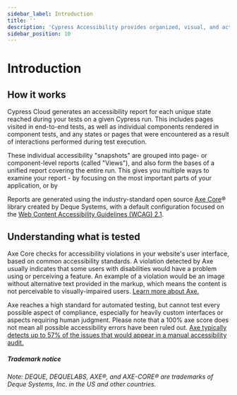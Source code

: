 ```yaml
---
sidebar_label: Introduction
title: ''
description: 'Cypress Accessibility provides organized, visual, and actionable accessibility reports, based completely on the tests you record to Cypress Cloud, and powered by Axe Core by Deque Systems.'
sidebar_position: 10
---
```


# Introduction

<DocsImage
  src="/img/accessibility/get-started/cypress-accessibility-overview.png"
  alt="A graphic showing the Cypress Accessibility dashboard including list of rules, views, and the user interface showing how devtools can be used"
/>

## How it works

Cypress Cloud generates an accessibility report for each unique state reached during your tests on a given Cypress run. This includes pages visited in end-to-end tests, as well as individual components rendered in component tests, and any states or pages that were encountered as a result of interactions performed during test execution.

These individual accessibility "snapshots" are grouped into page- or component-level reports (called "Views"), and also form the bases of a unified report covering the entire run. This gives you multiple ways to examine your report - by focusing on the most important parts of your application, or by

Reports are generated using the industry-standard open source [Axe Core](https://github.com/dequelabs/axe-core)® library created by Deque Systems, with a default configuration focused on the [Web Content Accessibility Guidelines (WCAG) 2.1](https://www.w3.org/WAI/standards-guidelines/wcag/).&#x20;

## Understanding what is tested

Axe Core checks for accessibility violations in your website's user interface, based on common accessibility standards. A violation detected by Axe usually indicates that some users with disabilities would have a problem using or perceiving a feature. An example of a violation would be an image without alternative text provided in the markup, which means the content is not perceivable to visually-impaired users. [Learn more about Axe.](https://github.com/dequelabs/axe-core)

Axe reaches a high standard for automated testing, but cannot test every possible aspect of compliance, especially for heavily custom interfaces or aspects requiring human judgment. Please note that a 100% axe score does not mean all possible accessibility errors have been ruled out. [Axe typically detects up to 57% of the issues that would appear in a manual accessibility audit.](https://www.deque.com/blog/automated-testing-study-identifies-57-percent-of-digital-accessibility-issues/)

##### Trademark notice

_Note: DEQUE, DEQUELABS, AXE®, and AXE-CORE® are trademarks of Deque Systems, Inc. in the US and other countries._
